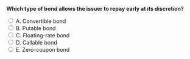 ::: {.question-block}

<form onsubmit="event.preventDefault(); checkAnswer('module6_mcq_q53')" data-correct-answer="D">
<strong style="display: block;">Which type of bond allows the issuer to repay early at its discretion?</strong>

<label><input type="radio" name="module6_mcq_q53" value="A"> A. Convertible bond</label><br>
<label><input type="radio" name="module6_mcq_q53" value="B"> B. Putable bond</label><br>
<label><input type="radio" name="module6_mcq_q53" value="C"> C. Floating-rate bond</label><br>
<label><input type="radio" name="module6_mcq_q53" value="D"> D. Callable bond</label><br>
<label><input type="radio" name="module6_mcq_q53" value="E"> E. Zero-coupon bond</label><br>
</form>

<div id="feedback-module6_mcq_q53" class="feedback" style="display:none;">
✅ Correct: D. Callable bonds permit issuers to redeem early, often when interest rates decline.
</div>

:::
